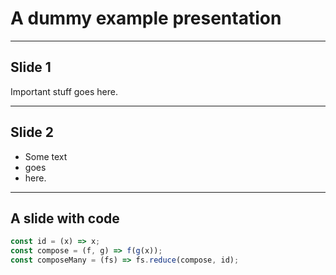 
# A dummy example presentation

---

## Slide 1

Important stuff goes here.

---

## Slide 2

- Some text
- goes
- here.

---

## A slide with code

```javascript
const id = (x) => x;
const compose = (f, g) => f(g(x));
const composeMany = (fs) => fs.reduce(compose, id);
```
